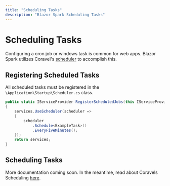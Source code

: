 ```yaml
---
title: "Scheduling Tasks"
description: "Blazor Spark Scheduling Tasks"
---
```


# Scheduling Tasks
Configuring a cron job or windows task is common for web apps. Blazor Spark utilizes Coravel's [scheduler](https://docs.coravel.net/Scheduler/) to accomplish this.

## Registering Scheduled Tasks
All scheduled tasks must be registered in the `\Application\Startup\Scheduler.cs` class.
```csharp
public static IServiceProvider RegisterScheduledJobs(this IServiceProvider services)
{
    services.UseScheduler(scheduler =>
    {
        scheduler
            .Schedule<ExampleTask>()
            .EveryFiveMinutes();
    });
    return services;
}
```

## Scheduling Tasks
More documentation coming soon. In the meantime, read about Coravels Scheduling [here](https://docs.coravel.net/Scheduler/).